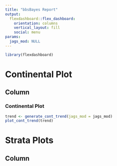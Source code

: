 ```yaml
---
title: "bbsBayes Report"
output: 
  flexdashboard::flex_dashboard:
    orientation: columns
    vertical_layout: fill
    social: menu
params:
  jags_mod: NULL
---
```


```r
library(flexdashboard)
```

Continental Plot
=======================================================================

Column {data-width=650}
-----------------------------------------------------------------------

### Continental Plot

```r
trend <- generate_cont_trend(jags_mod = jags_mod)
plot_cont_trend(trend)
```

Strata Plots
=======================================================================

Column {data-width=650}
-----------------------------------------------------------------------

```r

```

